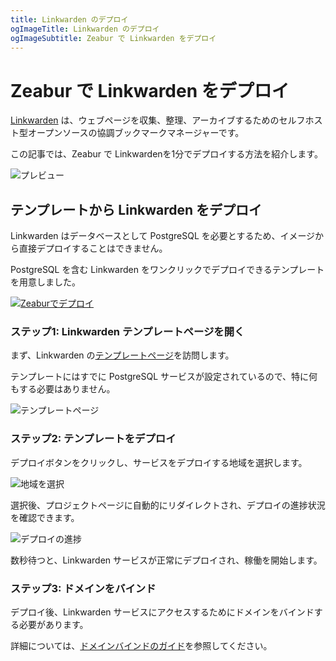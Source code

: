 ```yaml
---
title: Linkwarden のデプロイ
ogImageTitle: Linkwarden のデプロイ
ogImageSubtitle: Zeabur で Linkwarden をデプロイ
---
```


# Zeabur で Linkwarden をデプロイ

[Linkwarden](https://github.com/linkwarden/linkwarden) は、ウェブページを収集、整理、アーカイブするためのセルフホスト型オープンソースの協調ブックマークマネージャーです。

この記事では、Zeabur で Linkwardenを1分でデプロイする方法を紹介します。

![プレビュー](https://github.com/linkwarden/linkwarden/raw/main/assets/dashboard.png)

## テンプレートから Linkwarden をデプロイ

Linkwarden はデータベースとして PostgreSQL を必要とするため、イメージから直接デプロイすることはできません。

PostgreSQL を含む Linkwarden をワンクリックでデプロイできるテンプレートを用意しました。

[![Zeaburでデプロイ](https://zeabur.com/button.svg)](https://zeabur.com/templates/1E5ABT)

### ステップ1: Linkwarden テンプレートページを開く

まず、Linkwarden の[テンプレートページ](https://zeabur.com/templates/1E5ABT)を訪問します。

テンプレートにはすでに PostgreSQL サービスが設定されているので、特に何もする必要はありません。

![テンプレートページ](/marketplace/linkwarden/template.png)

### ステップ2: テンプレートをデプロイ

デプロイボタンをクリックし、サービスをデプロイする地域を選択します。

![地域を選択](/marketplace/linkwarden/region.png)

選択後、プロジェクトページに自動的にリダイレクトされ、デプロイの進捗状況を確認できます。

![デプロイの進捗](/marketplace/linkwarden/deployment.png)

数秒待つと、Linkwarden サービスが正常にデプロイされ、稼働を開始します。

### ステップ3: ドメインをバインド

デプロイ後、Linkwarden サービスにアクセスするためにドメインをバインドする必要があります。

詳細については、[ドメインバインドのガイド](../deploy/domain-binding)を参照してください。